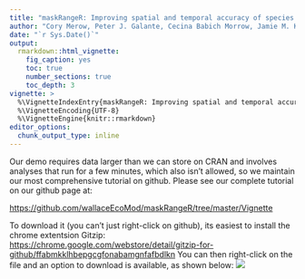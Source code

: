 ```yaml
---
title: "maskRangeR: Improving spatial and temporal accuracy of species distribution models"
author: "Cory Merow, Peter J. Galante, Cecina Babich Morrow, Jamie M. Kass, Alex Moore, Valentina Grisales-Betancur, Beth Gerstner, Jorge Velasquez, Robert P. Anderson, Mary E. Blair"
date: "`r Sys.Date()`"
output:
  rmarkdown::html_vignette:
    fig_caption: yes
    toc: true
    number_sections: true
    toc_depth: 3
vignette: >
  %\VignetteIndexEntry{maskRangeR: Improving spatial and temporal accuracy of species distribution models}
  %\VignetteEncoding{UTF-8}
  %\VignetteEngine{knitr::rmarkdown}
editor_options: 
  chunk_output_type: inline
---
```


Our demo requires data larger than we can store on CRAN and involves analyses that run for a few minutes, which also isn't allowed, so we maintain our most comprehensive tutorial on github. Please see our complete tutorial on our github page at:

[https://github.com/wallaceEcoMod/maskRangeR/tree/master/Vignette](https://github.com/wallaceEcoMod/maskRangeR/tree/master/Vignette)

To download it (you can't just right-click on github), its easiest to install the chrome extentsion Gitzip:
[https://chrome.google.com/webstore/detail/gitzip-for-github/ffabmkklhbepgcgfonabamgnfafbdlkn](https://chrome.google.com/webstore/detail/gitzip-for-github/ffabmkklhbepgcgfonabamgnfafbdlkn)
You can then right-click on the file and an option to download is available, as shown below:
![](howToDownloadVignette.png) 

